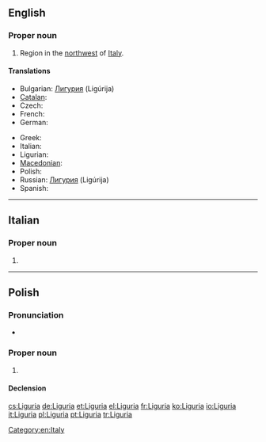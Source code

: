 ==English==
{{wikipedia}}

===Proper noun===
{{en-proper noun}}

# Region in the [[northwest]] of [[Italy]].

====Translations====
{{trans-top|region}}
* Bulgarian: [[Лигурия]] (Ligúrija) {{f}}
* [[Catalan]]: {{t-|ca|Ligúria|f}}
* Czech: {{t-|cs|Ligurie|f}}
* French: {{t+|fr|Ligurie|f}}
* German: {{t+|de|Ligurien|n}}
{{trans-mid}}
* Greek: {{t-|el|Λιγουρία|f|tr=Ligouría|sc=Grek}}
* Italian: {{t+|it|Liguria|f}}
* Ligurian: {{tø|lij|Ligûria|f}}
* [[Macedonian]]: {{t-|mk|Лигурија|f|tr=Ligúrija}}
* Polish: {{t|pl|Liguria|f}}
* Russian: [[Лигурия]] (Ligúrija) {{f}}
* Spanish: {{t-|es|Liguria}}
{{trans-bottom}}

[[Category:en:Italy]]

----

==Italian==
{{wikipedia|lang=it}}

===Proper noun===
{{it-proper noun|g=f}}

# {{l|en|Liguria}}

----

==Polish==
{{wikipedia|lang=pl}}

===Pronunciation===
* {{audio|Pl-Liguria.ogg|audio}}

===Proper noun===
{{head|pl|proper noun|g=f}}

# {{l|en|Liguria}}

====Declension====
{{pl-decl-noun-sing|Liguria|Ligurii|Ligurii|Ligurię|Ligurią|Ligurii|Ligurio}}

[[cs:Liguria]]
[[de:Liguria]]
[[et:Liguria]]
[[el:Liguria]]
[[fr:Liguria]]
[[ko:Liguria]]
[[io:Liguria]]
[[it:Liguria]]
[[pl:Liguria]]
[[pt:Liguria]]
[[tr:Liguria]]